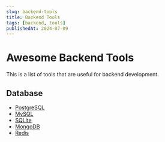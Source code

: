 ```yaml
---
slug: backend-tools
title: Backend Tools
tags: [backend, tools]
publishedAt: 2024-07-09
---
```


# Awesome Backend Tools

This is a list of tools that are useful for backend development.

## Database

- [PostgreSQL](https://www.postgresql.org/)
- [MySQL](https://www.mysql.com/)
- [SQLite](https://www.sqlite.org/)
- [MongoDB](https://www.mongodb.com/)
- [Redis](https://redis.io/)
